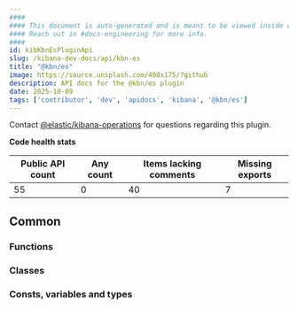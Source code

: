 ```yaml
---
####
#### This document is auto-generated and is meant to be viewed inside our experimental, new docs system.
#### Reach out in #docs-engineering for more info.
####
id: kibKbnEsPluginApi
slug: /kibana-dev-docs/api/kbn-es
title: "@kbn/es"
image: https://source.unsplash.com/400x175/?github
description: API docs for the @kbn/es plugin
date: 2025-10-09
tags: ['contributor', 'dev', 'apidocs', 'kibana', '@kbn/es']
---
```




Contact [@elastic/kibana-operations](https://github.com/orgs/elastic/teams/kibana-operations) for questions regarding this plugin.

**Code health stats**

| Public API count  | Any count | Items lacking comments | Missing exports |
|-------------------|-----------|------------------------|-----------------|
| 55 | 0 | 40 | 7 |

## Common

### Functions
<DocDefinitionList data={kbnEsObj.common.functions}/>

### Classes
<DocDefinitionList data={kbnEsObj.common.classes}/>

### Consts, variables and types
<DocDefinitionList data={kbnEsObj.common.misc}/>

